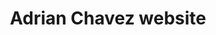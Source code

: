 ---
layout: '../../../layouts/project-layout.astro'

title: Adrian Chavez website
type: UX/UI Redesign
description: Escritor, profesor, traductor y creador de contenidos en Tiktok sobre divulgación lingüística y té. Propuesta de diseño para su sitio web.
tools: [Figma]

highlighted: true
top: 3
---